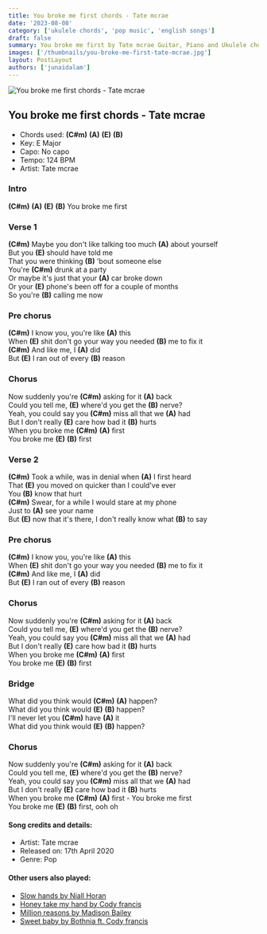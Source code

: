 ```yaml
---
title: You broke me first chords - Tate mcrae
date: '2023-08-08'
category: ['ukulele chords', 'pop music', 'english songs']
draft: false
summary: You broke me first by Tate mcrae Guitar, Piano and Ukulele chords, Chords used - (C#m) (A) (E) (B) , Capo - No capo , Key - E Major.
images: ['/thumbnails/you-broke-me-first-tate-mcrae.jpg']
layout: PostLayout
authors: ['junaidalam']
---
```


![You broke me first chords - Tate mcrae](/thumbnails/you-broke-me-first-tate-mcrae.jpg)

## You broke me first chords - Tate mcrae


- Chords used: **(C#m)** **(A)** **(E)** **(B)**
- Key: E Major
- Capo: No capo
- Tempo: 124 BPM
- Artist: Tate mcrae

### Intro

**(C#m)** **(A)** **(E)** **(B)**
You broke me first

### Verse 1

**(C#m)** Maybe you don't like talking too much **(A)** about yourself\
But you **(E)** should have told me\
That you were thinking **(B)** 'bout someone else\
You're **(C#m)** drunk at a party\
Or maybe it's just that your **(A)** car broke down\
Or your **(E)** phone's been off for a couple of months\
So you're **(B)** calling me now

### Pre chorus

**(C#m)** I know you, you're like **(A)** this\
When **(E)** shit don't go your way you needed **(B)** me to fix it\
**(C#m)** And like me, I **(A)** did\
But **(E)** I ran out of every **(B)** reason

### Chorus

Now suddenly you're **(C#m)** asking for it **(A)** back\
Could you tell me, **(E)** where'd you get the **(B)** nerve?\
Yeah, you could say you **(C#m)** miss all that we **(A)** had\
But I don't really **(E)** care how bad it **(B)** hurts\
When you broke me **(C#m)** **(A)** first\
You broke me **(E)** **(B)** first

### Verse 2

**(C#m)** Took a while, was in denial when **(A)** I first heard\
That **(E)** you moved on quicker than I could've ever\
You **(B)** know that hurt\
**(C#m)** Swear, for a while I would stare at my phone\
Just to **(A)** see your name\
But **(E)** now that it's there, I don't really know what **(B)** to say

### Pre chorus

**(C#m)** I know you, you're like **(A)** this\
When **(E)** shit don't go your way you needed **(B)** me to fix it\
**(C#m)** And like me, I **(A)** did\
But **(E)** I ran out of every **(B)** reason

### Chorus

Now suddenly you're **(C#m)** asking for it **(A)** back\
Could you tell me, **(E)** where'd you get the **(B)** nerve?\
Yeah, you could say you **(C#m)** miss all that we **(A)** had\
But I don't really **(E)** care how bad it **(B)** hurts\
When you broke me **(C#m)** **(A)** first\
You broke me **(E)** **(B)** first

### Bridge

What did you think would **(C#m)** **(A)** happen?\
What did you think would **(E)** **(B)** happen?\
I'll never let you **(C#m)** have **(A)** it\
What did you think would **(E)** **(B)** happen?

### Chorus

Now suddenly you're **(C#m)** asking for it **(A)** back\
Could you tell me, **(E)** where'd you get the **(B)** nerve?\
Yeah, you could say you **(C#m)** miss all that we **(A)** had\
But I don't really **(E)** care how bad it **(B)** hurts\
When you broke me **(C#m)** **(A)** first - You broke me first\
You broke me **(E)** **(B)** first, ooh oh

#### Song credits and details:

- Artist: Tate mcrae
- Released on: 17th April 2020
- Genre: Pop

#### Other users also played:

- [Slow hands by Niall Horan](https://www.chordsco.com/chords/slow-hands-guitar-chords-by-niall-horan)
- [Honey take my hand by Cody francis](https://www.chordsco.com/chords/honey-take-my-hand-guitar-chords-cody-francis)
- [Million reasons by Madison Bailey](https://www.chordsco.com/chords/million-reasons-guitar-chords-madilyn-bailey)
- [Sweet baby by Bothnia ft. Cody francis](https://www.chordsco.com/chords/sweet-baby-guitar-chords-by-bothnia-feat-cody-francis)
